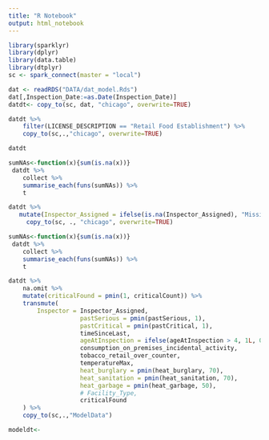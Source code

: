 ---
title: "R Notebook"
output: html_notebook
---

```{r setup, include=FALSE}
library(sparklyr)
library(dplyr)
library(data.table)
library(dtplyr)
sc <- spark_connect(master = "local")
```

```{r}
dat <- readRDS("DATA/dat_model.Rds")
dat[,Inspection_Date:=as.Date(Inspection_Date)]
datdt<- copy_to(sc, dat, "chicago", overwrite=TRUE)
```

```{r}
datdt %>%
    filter(LICENSE_DESCRIPTION == "Retail Food Establishment") %>%
    copy_to(sc,.,"chicago", overwrite=TRUE)
```

```{r}
datdt
```
```{r}
sumNAs<-function(x){sum(is.na(x))}
 datdt %>%
    collect %>%
    summarise_each(funs(sumNAs)) %>%
    t
```

```{r}
datdt %>%
   mutate(Inspector_Assigned = ifelse(is.na(Inspector_Assigned), "Missing", Inspector_Assigned)) %>%
     copy_to(sc, ., "chicago", overwrite=TRUE)
```
```{r}
sumNAs<-function(x){sum(is.na(x))}
 datdt %>%
    collect %>%
    summarise_each(funs(sumNAs)) %>%
    t
```

```{r}
datdt %>%
    na.omit %>% 
    mutate(criticalFound = pmin(1, criticalCount)) %>% 
    transmute(
        Inspector = Inspector_Assigned,
                    pastSerious = pmin(pastSerious, 1),
                    pastCritical = pmin(pastCritical, 1),
                    timeSinceLast,
                    ageAtInspection = ifelse(ageAtInspection > 4, 1L, 0L),
                    consumption_on_premises_incidental_activity,
                    tobacco_retail_over_counter,
                    temperatureMax,
                    heat_burglary = pmin(heat_burglary, 70),
                    heat_sanitation = pmin(heat_sanitation, 70),
                    heat_garbage = pmin(heat_garbage, 50),
                    # Facility_Type,
                    criticalFound
    ) %>%
    copy_to(sc,.,"ModelData")
```

```{r}
modeldt<-
```

